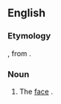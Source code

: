 ==English==

===Etymology===
{{etyl|yi|en}} {{term|lang=yi|sc=Hebr|||face}}, from {{etyl|he|en}} {{term|פנים|sc=Hebr|פָּנִים|lang=he|tr=paním|face}}.

===Noun===
{{en-noun}}

# The [[face]] {{gloss|front part of the head}}.
